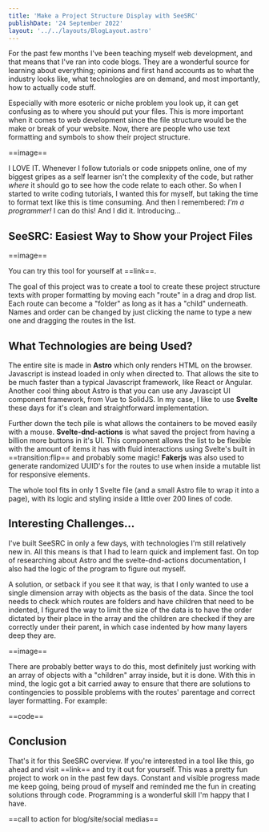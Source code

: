 ```yaml
---
title: 'Make a Project Structure Display with SeeSRC'
publishDate: '24 September 2022'
layout: '../../layouts/BlogLayout.astro'
---
```



<BlogHeader title={frontmatter.title} publishDate={frontmatter.publishDate} />

For the past few months I've been teaching myself web development, and that means that I've ran into code blogs.
They are a wonderful source for learning about everything; opinions and first hand accounts as to what the industry looks like,
what technologies are on demand, and most importantly, how to actually code stuff.

Especially with more esoteric or niche problem you look up, it can get confusing as to where you should put your files. This is
more important when it comes to web development since the file structure would be the make or break of your website. Now, there are
people who use text formatting and symbols to show their project structure.

==image==

I LOVE IT. Whenever I follow tutorials or code snippets online, one of my biggest gripes as a self learner isn't the complexity of
the code, but rather *where* it should go to see how the code relate to each other. So when I started to write coding tutorials,
I wanted this for myself, but taking the time to format text like this is time consuming. And then I remembered: *I'm a programmer!* 
I can do this! And I did it. Introducing...

## SeeSRC: Easiest Way to Show your Project Files

==image==

You can try this tool for yourself at ==link==. 

The goal of this project was to create a tool to create these project structure texts with proper formatting by moving each "route"
in a drag and drop list. Each route can become a "folder" as long as it has a "child" underneath. Names and order can be changed by
just clicking the name to type a new one and dragging the routes in the list.

## What Technologies are being Used?

The entire site is made in **Astro** which only renders HTML on the browser. Javascript is instead loaded in only when directed to.
That allows the site to be much faster than a typical Javascript framework, like React or Angular. Another cool thing about
Astro is that you can use any Javascipt UI component framework, from Vue to SolidJS. In my case, I like to use **Svelte** these days
for it's clean and straightforward implementation.

Further down the tech pile is what allows the containers to be moved easily with a mouse. **Svelte-dnd-actions** is what saved the
project from having a billion more buttons in it's UI. This component allows the list to be flexible with the amount of items it has
with fluid interactions using Svelte's built in ==transition:flip== and probably some magic! **Fakerjs** was also used to generate 
randomized UUID's for the routes to use when inside a mutable list for responsive elements.

The whole tool fits in only 1 Svelte file (and a small Astro file to wrap it into a page), with its logic and styling inside a little
over 200 lines of code.

## Interesting Challenges...

I've built SeeSRC in only a few days, with technologies I'm still relatively new in. All this means is that I had to learn quick and
implement fast. On top of researching about Astro and the svelte-dnd-actions documentation, I also had the logic of the program to figure
out myself. 

A solution, or setback if you see it that way, is that I only wanted to use a single dimension array with objects as the
basis of the data. Since the tool needs to check which routes are folders and have children that need to be indented, I figured the way
to limit the size of the data is to have the order dictated by their place in the array and the children are checked if they are
correctly under their parent, in which case indented by how many layers deep they are. 

==image==

There are probably better ways to do this, most definitely just working with an array of objects with a "children" array inside, but
it is done. With this in mind, the logic got a bit carried away to ensure that there are solutions to contingencies to possible problems
with the routes' parentage and correct layer formatting. For example:

==code==

## Conclusion

That's it for this SeeSRC overview. If you're interested in a tool like this, go ahead and visit ==link== and try it out for yourself.
This was a pretty fun project to work on in the past few days. Constant and visible progress made me keep going, being proud of myself 
and reminded me the fun in creating solutions through code. Programming is a wonderful skill I'm happy that I have.

==call to action for blog/site/social medias==


